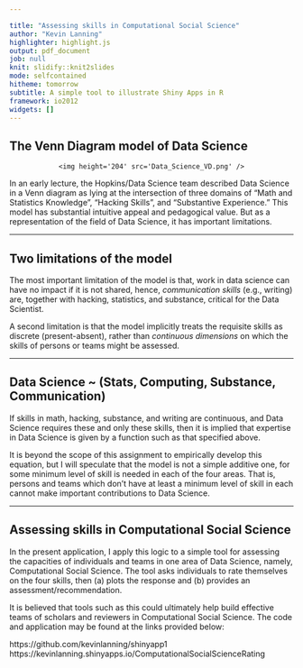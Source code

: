 ```yaml
---

title: "Assessing skills in Computational Social Science"
author: "Kevin Lanning"
highlighter: highlight.js
output: pdf_document
job: null
knit: slidify::knit2slides
mode: selfcontained
hitheme: tomorrow
subtitle: A simple tool to illustrate Shiny Apps in R
framework: io2012
widgets: []
---
```


## The Venn Diagram model of Data Science
<div style='text-align: center;'>
    <img height='204' src='Data_Science_VD.png' />
</div>

In an early lecture, the Hopkins/Data Science team described Data Science in a Venn diagram as lying at the intersection of three domains of "Math and Statistics Knowledge", "Hacking Skills", and "Substantive Experience."
This model has substantial intuitive appeal and pedagogical value. But as a representation of the field of Data Science, it has important limitations.

---

## Two limitations of the model

The most important limitation of the model is that, work in data science can have no impact if it is not shared, hence,  *communication skills* (e.g., writing) are, together with hacking, statistics, and substance, critical for the Data Scientist.

A second limitation is that the model implicitly treats the requisite skills as discrete (present-absent), rather than *continuous dimensions* on which the skills of persons or teams might be assessed. 


---

## Data Science ~ (Stats, Computing, Substance, Communication)

If skills in math, hacking, substance, and writing are continuous, and Data Science requires these and only these skills, then it is implied that expertise in Data Science is given by a function such as that specified above.

It is beyond the scope of this assignment to empirically develop this equation, but I will speculate that the model is not a simple additive one, for some minimum level of skill is needed in each of the four areas.  That is, persons and teams which don't have at least a minimum level of skill in each cannot make important contributions to Data Science. 

---

## Assessing skills in Computational Social Science

In the present application, I apply this logic to a simple tool for assessing the capacities of individuals and teams in one area of Data Science, namely, Computational Social Science. The tool asks individuals to rate themselves on the four skills, then (a) plots the response and (b) provides an assessment/recommendation.

It is believed that tools such as this could ultimately help build effective teams of scholars and reviewers in Computational Social Science.  The code and application may be found at the links provided below:

https://github.com/kevinlanning/shinyapp1
https://kevinlanning.shinyapps.io/ComputationalSocialScienceRating
